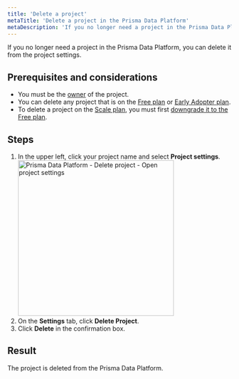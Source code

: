 ```yaml
---
title: 'Delete a project'
metaTitle: 'Delete a project in the Prisma Data Platform'
metaDescription: 'If you no longer need a project in the Prisma Data Platform, you can delete it from the project settings.'
---
```


<TopBlock>

If you no longer need a project in the Prisma Data Platform, you can delete it from the project settings.

</TopBlock>

## Prerequisites and considerations

* You must be the [owner](/data-platform/members/user-roles) of the project.
* You can delete any project that is on the [Free plan](/data-platform/billing/plans-and-quotas#strongfreestrong-plan) or [Early Adopter plan](/data-platform/billing/early-adopter-plan).
* To delete a project on the [Scale plan](/data-platform/billing/plans-and-quotas#strongscalestrong-plan), you must first [downgrade it to the Free plan](/data-platform/billing/manage-plans#downgrade-to-free-plan).

## Steps

1. In the upper left, click your project name and select **Project settings**.
    <img
        src="https://res.cloudinary.com/prismaio/image/upload/v1666365936/docs/pdp/manage-project-members/manage-project-members-01-open-project-settings_cptcki.png"
        alt="Prisma Data Platform - Delete project - Open project settings"
        width="350px"
    />
2. On the **Settings** tab, click **Delete Project**.
3. Click **Delete** in the confirmation box.

## Result

The project is deleted from the Prisma Data Platform.